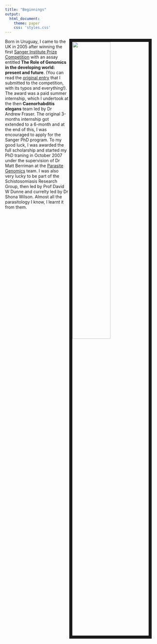 ```yaml
---
title: "Beginnings"
output:
  html_document:
    theme: paper
    css: 'styles.css'
---
```


<img src="images/girl-1746286_1920.jpg" style="width:50%; border:10px solid; margin-right: 20px" align="right">


Born in Uruguay, I came to the UK in 2005 after winning the first [Sanger Institute Prize Competition](https://www.sanger.ac.uk/about/study/sanger-institute-prize-competition) with an assay entitled **The Role of Genomics in the developing world: present and future**. (You can read the [original entry](files/sanger_prize_2005.pdf) that I submitted to the competition, with its typos and everything!). The award was a paid summer internship, which I undertook at the then __Caenorhabditis elegans__ team led by Dr Andrew Fraser. The original 3-months internship got extended to a 6-month and at the end of this, I was encouraged to apply for the Sanger PhD program. To my good luck, I was awarded the full scholarship and started my PhD traning in October 2007 under the supervision of Dr Matt Berriman at the [Parasite Genomics](https://www.sanger.ac.uk/science/groups/berriman-group) team. I was also very lucky to be part of the Schistosomiasis Research Group, then led by Prof David W Dunne and currelty led by Dr Shona Wilson. Almost all the parasitology I know, I learnt it from them.  

